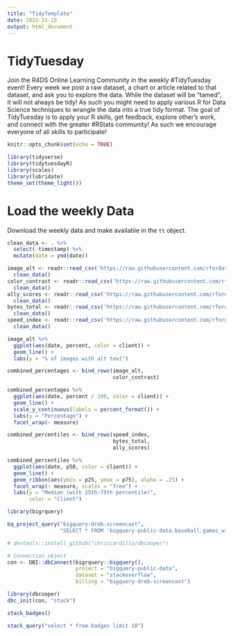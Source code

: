 ```yaml
---
title: "TidyTemplate"
date: 2022-11-15
output: html_document
---
```


# TidyTuesday

Join the R4DS Online Learning Community in the weekly #TidyTuesday event!
Every week we post a raw dataset, a chart or article related to that dataset, and ask you to explore the data.
While the dataset will be “tamed”, it will not always be tidy! As such you might need to apply various R for Data Science techniques to wrangle the data into a true tidy format.
The goal of TidyTuesday is to apply your R skills, get feedback, explore other’s work, and connect with the greater #RStats community!
As such we encourage everyone of all skills to participate!

```r

knitr::opts_chunk$set(echo = TRUE)

library(tidyverse)
library(tidytuesdayR)
library(scales)
library(lubridate)
theme_set(theme_light())

```

# Load the weekly Data

Download the weekly data and make available in the `tt` object.

```r
clean_data <- . %>%
  select(-timestamp) %>%
  mutate(date = ymd(date))

image_alt <- readr::read_csv('https://raw.githubusercontent.com/rfordatascience/tidytuesday/master/data/2022/2022-11-15/image_alt.csv') %>%
  clean_data()
color_contrast <- readr::read_csv('https://raw.githubusercontent.com/rfordatascience/tidytuesday/master/data/2022/2022-11-15/color_contrast.csv') %>%
  clean_data()
ally_scores <- readr::read_csv('https://raw.githubusercontent.com/rfordatascience/tidytuesday/master/data/2022/2022-11-15/ally_scores.csv') %>%
  clean_data()
bytes_total <- readr::read_csv('https://raw.githubusercontent.com/rfordatascience/tidytuesday/master/data/2022/2022-11-15/bytes_total.csv') %>%
  clean_data()
speed_index <- readr::read_csv('https://raw.githubusercontent.com/rfordatascience/tidytuesday/master/data/2022/2022-11-15/speed_index.csv') %>%
  clean_data()

```

```r
image_alt %>%
  ggplot(aes(date, percent, color = client)) +
  geom_line() +
  labs(y = "% of images with alt text")
```

```r
combined_percentages <- bind_rows(image_alt,
                                  color_contrast)

combined_percentages %>%
  ggplot(aes(date, percent / 100, color = client)) +
  geom_line() +
  scale_y_continuous(labels = percent_format()) +
  labs(y = "Percentage") +
  facet_wrap(~ measure)

combined_percentiles <- bind_rows(speed_index,
                                  bytes_total,
                                  ally_scores)

combined_percentiles %>%
  ggplot(aes(date, p50, color = client)) +
  geom_line() +
  geom_ribbon(aes(ymin = p25, ymax = p75), alpha = .25) +
  facet_wrap(~ measure, scales = "free") +
  labs(y = "Median (with 25th-75th percentile)",
       color = "Client")
```

```r
library(bigrquery)

bq_project_query("bigquery-drob-screencast",
                 "SELECT * FROM `bigquery-public-data.baseball.games_wide` LIMIT 10")

# devtools::install_github("chriscardillo/dbcooper")

# Connection object
con <- DBI::dbConnect(bigrquery::bigquery(),
                      project = "bigquery-public-data",
                      dataset = "stackoverflow",
                      billing = "bigquery-drob-screencast")

library(dbcooper)
dbc_init(con, "stack")

stack_badges()

stack_query("select * from badges limit 10")
```



